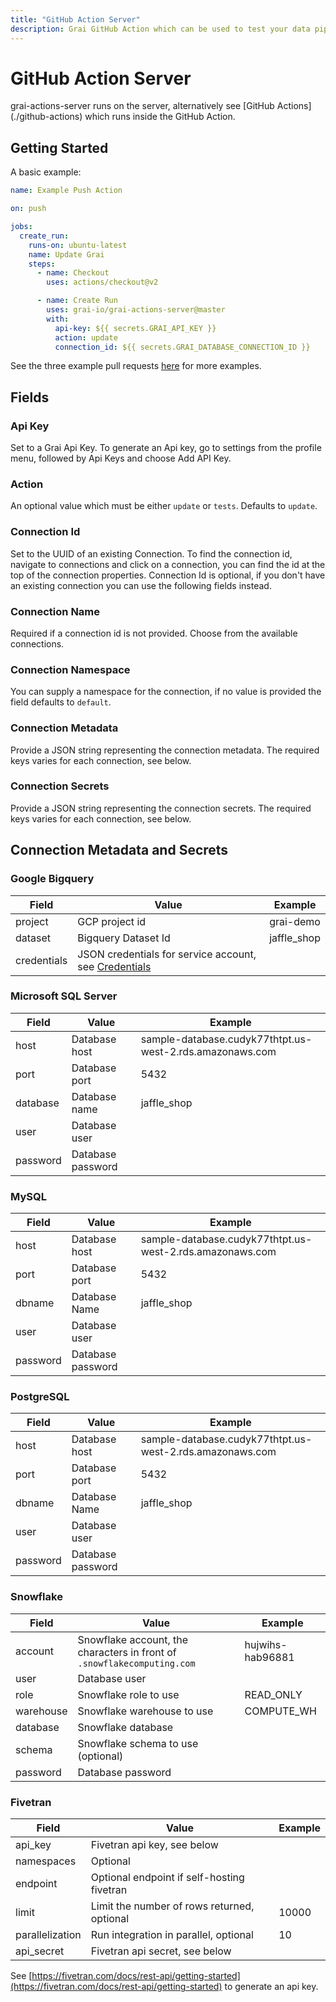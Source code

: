 ```yaml
---
title: "GitHub Action Server"
description: Grai GitHub Action which can be used to test your data pipeline
---
```



# GitHub Action Server

<Callout type="info" emoji="ℹ️">
  grai-actions-server runs on the server, alternatively see [GitHub
  Actions](./github-actions) which runs inside the GitHub Action.
</Callout>

## Getting Started

A basic example:

```yaml
name: Example Push Action

on: push

jobs:
  create_run:
    runs-on: ubuntu-latest
    name: Update Grai
    steps:
      - name: Checkout
        uses: actions/checkout@v2

      - name: Create Run
        uses: grai-io/grai-actions-server@master
        with:
          api-key: ${{ secrets.GRAI_API_KEY }}
          action: update
          connection_id: ${{ secrets.GRAI_DATABASE_CONNECTION_ID }}
```

See the three example pull requests [here](https://github.com/grai-io/grai-actions-server/pulls) for more examples.

## Fields

### Api Key

Set to a Grai Api Key. To generate an Api key, go to settings from the profile menu, followed by Api Keys and choose Add API Key.

### Action

An optional value which must be either `update` or `tests`.
Defaults to `update`.

### Connection Id

Set to the UUID of an existing Connection. To find the connection id, navigate to connections and click on a connection, you can find the id at the top of the connection properties. Connection Id is optional, if you don't have an existing connection you can use the following fields instead.

### Connection Name

Required if a connection id is not provided. Choose from the available connections.

### Connection Namespace

You can supply a namespace for the connection, if no value is provided the field defaults to `default`.

### Connection Metadata

Provide a JSON string representing the connection metadata. The required keys varies for each connection, see below.

### Connection Secrets

Provide a JSON string representing the connection secrets. The required keys varies for each connection, see below.

## Connection Metadata and Secrets

### Google Bigquery

| Field       | Value                                                                                            | Example     |
| ----------- | ------------------------------------------------------------------------------------------------ | ----------- |
| project     | GCP project id                                                                                   | grai-demo   |
| dataset     | Bigquery Dataset Id                                                                              | jaffle_shop |
| credentials | JSON credentials for service account, see [Credentials](/core/integrations/bigquery#credentials) |             |

### Microsoft SQL Server

| Field    | Value             | Example                                                  |
| -------- | ----------------- | -------------------------------------------------------- |
| host     | Database host     | sample-database.cudyk77thtpt.us-west-2.rds.amazonaws.com |
| port     | Database port     | 5432                                                     |
| database | Database name     | jaffle_shop                                              |
| user     | Database user     |                                                          |
| password | Database password |                                                          |

### MySQL

| Field    | Value             | Example                                                  |
| -------- | ----------------- | -------------------------------------------------------- |
| host     | Database host     | sample-database.cudyk77thtpt.us-west-2.rds.amazonaws.com |
| port     | Database port     | 5432                                                     |
| dbname   | Database Name     | jaffle_shop                                              |
| user     | Database user     |                                                          |
| password | Database password |                                                          |

### PostgreSQL

| Field    | Value             | Example                                                  |
| -------- | ----------------- | -------------------------------------------------------- |
| host     | Database host     | sample-database.cudyk77thtpt.us-west-2.rds.amazonaws.com |
| port     | Database port     | 5432                                                     |
| dbname   | Database Name     | jaffle_shop                                              |
| user     | Database user     |                                                          |
| password | Database password |                                                          |

### Snowflake

| Field     | Value                                                                   | Example          |
| --------- | ----------------------------------------------------------------------- | ---------------- |
| account   | Snowflake account, the characters in front of `.snowflakecomputing.com` | hujwihs-hab96881 |
| user      | Database user                                                           |                  |
| role      | Snowflake role to use                                                   | READ_ONLY        |
| warehouse | Snowflake warehouse to use                                              | COMPUTE_WH       |
| database  | Snowflake database                                                      |                  |
| schema    | Snowflake schema to use (optional)                                      |                  |
| password  | Database password                                                       |                  |

### Fivetran

| Field           | Value                                       | Example |
| --------------- | ------------------------------------------- | ------- |
| api_key         | Fivetran api key, see below                 |         |
| namespaces      | Optional                                    |         |
| endpoint        | Optional endpoint if self-hosting fivetran  |         |
| limit           | Limit the number of rows returned, optional | 10000   |
| parallelization | Run integration in parallel, optional       | 10      |
| api_secret      | Fivetran api secret, see below              |         |

See [https://fivetran.com/docs/rest-api/getting-started](https://fivetran.com/docs/rest-api/getting-started) to generate an api key.
